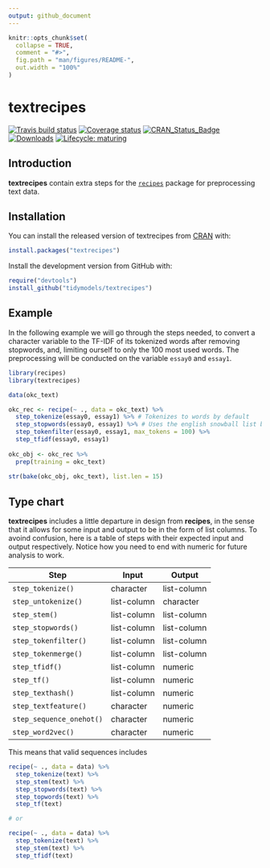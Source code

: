 ```yaml
---
output: github_document
---
```


<!-- README.md is generated from README.Rmd. Please edit that file -->

```r
knitr::opts_chunk$set(
  collapse = TRUE,
  comment = "#>",
  fig.path = "man/figures/README-",
  out.width = "100%"
)
```
# textrecipes

<!-- badges: start -->
[![Travis build status](https://travis-ci.org/tidymodels/textrecipes.svg?branch=master)](https://travis-ci.org/tidymodels/textrecipes)
[![Coverage status](https://codecov.io/gh/tidymodels/textrecipes/branch/master/graph/badge.svg)](https://codecov.io/github/tidymodels/textrecipes?branch=master)
[![CRAN_Status_Badge](http://www.r-pkg.org/badges/version/textrecipes)](https://CRAN.R-project.org/package=textrecipes)
[![Downloads](http://cranlogs.r-pkg.org/badges/textrecipes)](https://CRAN.R-project.org/package=textrecipes)
[![Lifecycle: maturing](https://img.shields.io/badge/lifecycle-maturing-blue.svg)](https://www.tidyverse.org/lifecycle/#maturing)
<!-- badges: end -->

## Introduction

**textrecipes** contain extra steps for the [`recipes`](https://CRAN.R-project.org/package=recipes) package for preprocessing text data. 

## Installation

You can install the released version of textrecipes from [CRAN](https://CRAN.R-project.org) with:

```r
install.packages("textrecipes")
```

Install the development version from GitHub with:

```r
require("devtools")
install_github("tidymodels/textrecipes")
```

## Example

In the following example we will go through the steps needed, to convert a character variable to the TF-IDF of its tokenized words after removing stopwords, and, limiting ourself to only the 100 most used words. The preprocessing will be conducted on the variable `essay0` and `essay1`.

```r
library(recipes)
library(textrecipes)

data(okc_text)

okc_rec <- recipe(~ ., data = okc_text) %>%
  step_tokenize(essay0, essay1) %>% # Tokenizes to words by default
  step_stopwords(essay0, essay1) %>% # Uses the english snowball list by default
  step_tokenfilter(essay0, essay1, max_tokens = 100) %>%
  step_tfidf(essay0, essay1)
   
okc_obj <- okc_rec %>%
  prep(training = okc_text)
   
str(bake(okc_obj, okc_text), list.len = 15)
```


## Type chart

**textrecipes** includes a little departure in design from **recipes**, in the sense that it allows for some input and output to be in the form of list columns. To avoind confusion, here is a table of steps with their expected input and output respectively. Notice how you need to end with numeric for future analysis to work.

| Step                       | Input       | Output      |
|----------------------------|-------------|-------------|
| `step_tokenize()`          | character   | list-column |
| `step_untokenize()`        | list-column | character   |
| `step_stem()`              | list-column | list-column |
| `step_stopwords()`         | list-column | list-column |
| `step_tokenfilter()`       | list-column | list-column |
| `step_tokenmerge()`        | list-column | list-column |
| `step_tfidf()`             | list-column | numeric     |
| `step_tf()`                | list-column | numeric     |
| `step_texthash()`          | list-column | numeric     |
| `step_textfeature()`       | character   | numeric     |
| `step_sequence_onehot()`   | character   | numeric     |
| `step_word2vec()`          | character   | numeric     |

This means that valid sequences includes

```r
recipe(~ ., data = data) %>%
  step_tokenize(text) %>%
  step_stem(text) %>%
  step_stopwords(text) %>%
  step_topwords(text) %>%
  step_tf(text)

# or

recipe(~ ., data = data) %>%
  step_tokenize(text) %>%
  step_stem(text) %>%
  step_tfidf(text)
```

